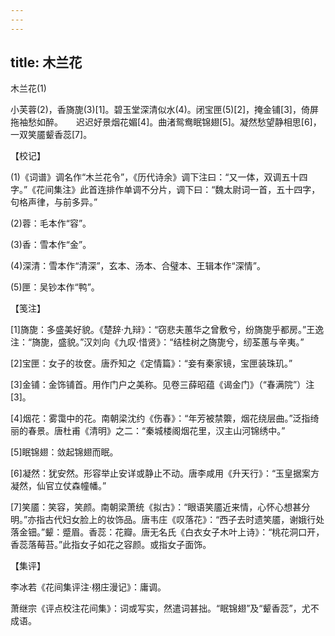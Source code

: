 ```yaml
---
---
---
```

title: 木兰花
---



木兰花(1)


小芙蓉(2)，香旖旎(3)[1]。碧玉堂深清似水(4)。闭宝匣(5)[2]，掩金铺[3]，倚屏拖袖愁如醉。　　迟迟好景烟花媚[4]。曲渚鸳鸯眠锦翅[5]。凝然愁望静相思[6]，一双笑靥颦香蕊[7]。





【校记】


(1)《词谱》调名作“木兰花令”，《历代诗余》调下注曰：“又一体，双调五十四字。”《花间集注》此首连排作单调不分片，调下曰：“魏太尉词一首，五十四字，句格声律，与前多异。”

(2)蓉：毛本作“容”。

(3)香：雪本作“金”。

(4)深清：雪本作“清深”，玄本、汤本、合璧本、王辑本作“深情”。

(5)匣：吴钞本作“鸭”。





【笺注】


[1]旖旎：多盛美好貌。《楚辞·九辩》：“窃悲夫蕙华之曾敷兮，纷旖旎乎都房。”王逸注：“旖旎，盛貌。”汉刘向《九叹·惜贤》：“结桂树之旖旎兮，纫荃蕙与辛夷。”

[2]宝匣：女子的妆奁。唐乔知之《定情篇》：“妾有秦家镜，宝匣装珠玑。”

[3]金铺：金饰铺首。用作门户之美称。见卷三薛昭蕴《谒金门》（“春满院”）注[3]。

[4]烟花：雾霭中的花。南朝梁沈约《伤春》：“年芳被禁籞，烟花绕层曲。”泛指绮丽的春景。唐杜甫《清明》之二：“秦城楼阁烟花里，汉主山河锦绣中。”

[5]眠锦翅：敛起锦翅而眠。

[6]凝然：犹安然。形容举止安详或静止不动。唐李咸用《升天行》：“玉皇据案方凝然，仙官立仗森幢幡。”

[7]笑靥：笑容，笑颜。南朝梁萧统《拟古》：“眼语笑靥近来情，心怀心想甚分明。”亦指古代妇女脸上的妆饰品。唐韦庄《叹落花》：“西子去时遗笑靥，谢娥行处落金钿。”颦：蹙眉。香蕊：花瓣。唐无名氏《白衣女子木叶上诗》：“桃花洞口开，香蕊落莓苔。”此指女子如花之容颜。或指女子面饰。





【集评】


李冰若《花间集评注·栩庄漫记》：庸调。

萧继宗《评点校注花间集》：词或写实，然遣词甚拙。“眠锦翅”及“颦香蕊”，尤不成语。